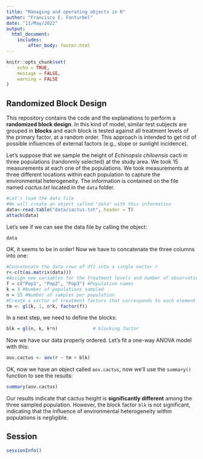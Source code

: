 ```yaml
---
title: "Managing and operating objects in R"
author: "Francisco E. Fonturbel"
date: "11/May/2022"
output: 
  html_document:
    includes:
        after_body: footer.html
---
```


```r
knitr::opts_chunk$set(
	echo = TRUE,
	message = FALSE,
	warning = FALSE
)
```

## Randomized Block Design

This repository contains the code and the explanations to perform a **randomized block design**. In this kind of model, similar test subjects are grouped in **blocks** and each block is tested against all treatment levels of the primary factor, at a random order. This approach is intended to get rid of possible infiuences of external factors (e.g., slope or sunlight incidence).

Let's suppose that we sample the height of _Echinopsis chiloensis_ cacti in three populations (randonmly selected) at the study area. We took 15 measurements at each one of the populations. We took measurements at three different locations within each population to capture the environmental heterogeneity. The information is contained on the file named _cactus.txt_ located in the `data` folder.

```r
#Let's load the data file
#We will create an object called "data" with this information
data<-read.table("data/cactus.txt", header = T)
attach(data)
```

Let's see if we can see the data file by calling the object:

```r
data
```

OK, it seems to be in order! Now we have to concatenate the three columns into one:

```r
#Concatenate the data rows of df1 into a single vector r
r<-c(t(as.matrix(data)))
#Assign new variables for the treatment levels and number of observations
f = c("Pop1", "Pop2", "Pop3") #Population names
k = 3 #Number of populations sampled
n = 15 #Number of samples per population
#Create a vector of treatment factors that corresponds to each element of r
tm <- gl(k, 1, n*k, factor(f))
```

In a next step, we need to define the blocks:

```r
blk = gl(n, k, k*n)             # blocking factor
```


Now we have our data properly ordered. Let's fit a one-way ANOVA model with this:

```r
aov.cactus <- aov(r ~ tm + blk)
```

OK, now we have an object called `aov.cactus`, now we'll use the `summary()` function to see the results:

```r
summary(aov.cactus)
```

Our results indicate that cactus height is **significantly different** among the three sampled population. However, the block factor `blk` is not significant, indicating that the influence of environmental heterogeneity within populations is negligible.

## Session

```r
sessionInfo()
```